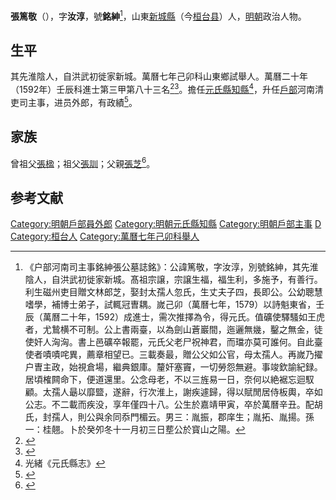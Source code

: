 {{明清人物信息框
| 姓名 = 張篤敬
| 原名 =
| 圖片名稱= 
| 圖片大小 =
| 圖片說明 = 
| 最高職務 = 戶部員外郎
| 國家 = 大明 
| 爵位 =
| 籍貫 = 
| 族裔 = 
| 旗籍 = 
| 字號 = 字銘紳
| 諡號 =
| 出生日期 = 嘉靖甲寅（四十三年，1554）
| 出生地點 = 
| 逝世日期 = 萬曆辛丑（二十九年，1601）
| 逝世地點 =
| 墓葬 =
| 配偶 = 
| 親屬 = 
| 出身 =
* 萬曆七年己卯科山東鄉試舉人
* 萬曆二十年壬辰科同進士出身
| 經歷 =
| 著作 =  
}}
'''張篤敬'''（{{bd|1554年||1601年|catIdx=}}），字'''汝淳'''，號'''銘紳'''<ref>《户部河南司主事銘紳張公墓誌銘》：公諱篤敬，字汝淳，別號銘紳，其先淮陰人，自洪武初徙家新城。髙祖宗譲，宗譲生福，福生利，多施予，有善行。利生磁州吏目贈文林郎芝，娶封太孺人忽氏，生丈夫子四，長即公。公幼聰慧嗜學，補博士弟子，試輒冠曺耦。嵗己卯（萬曆七年，1579）以詩魁東省，壬辰（萬曆二十年，1592）成進士，需次推擇為令，得元氏。值礦使驛騷如王虎者，尤鷙横不可制。公上書兩臺，以為劍山蒼巖間，迤邐無㡬，鑿之無金，徒使奸人洶洶。書上邑礦卒報罷，元氏父老尸祝神君，而璫亦莫可誰何。自此臺使者嘖嘖咤異，薦章相望已。三載奏最，贈公父如公官，母太孺人。再嵗乃擢户曺主政，始視倉場，繼典銀庫。釐奸塞竇，一切勞怨無避。事竣欽諭紀録。居頃榷闗命下，便道還里。公念母老，不以三旌易一日，奈何以絶裾忘迴馭顧。太孺人朂以靡盬，遂辭，行次淮上，謝疾遽歸，得以賦閒居侍板輿，卒如公志。不二載而疾没，享年僅四十八。公生於嘉靖甲寅，卒於萬曆辛丑。配胡氏，封孺人，則公與余同忝門楣云。男三：胤振，郡庠生；胤拓、胤揚。孫一：桂翹。卜於癸夘冬十一月初三日塟公於寳山之陽。</ref>，山東[[新城縣|新城縣]]（今[[桓台县|桓台县]]）人，[[明朝|明朝]]政治人物。

== 生平 ==
其先淮陰人，自洪武初徙家新城。萬曆七年己卯科山東鄉試舉人。萬曆二十年（1592年）壬辰科進士第三甲第八十三名<ref>{{Cite book|title=《皇明贡举考》卷五|last=（明）[[张朝瑞|张朝瑞]]|first=|publisher=《续修四库全书》史部第828册|year=|isbn=|location=|pages=}}</ref><ref>{{Cite book|title=贡举志五种 上|last=鲁小俊，江俊伟著|first=|publisher=武汉：武汉大学出版社|year=2009|isbn=978-7-307-07043-1|location=|pages=}}</ref>。擔任[[元氏縣|元氏縣]][[知縣|知縣]]<ref>光緒《元氏縣志》</ref>，升任[[戶部|戶部]]河南清吏司主事，进员外郎，有政績<ref>{{cite news|title=明朝员外郎——张笃敬|url=http://www.zhangdian.gov.cn/HTML/711/ArticleView711_1_3257.html|accessdate=2013-09-17|newspaper=中共张店区委宣传部 张店区新闻中心|archive-url=https://web.archive.org/web/20130530100329/http://www.zhangdian.gov.cn/HTML/711/ArticleView711_1_3257.html|archive-date=2013-05-30|dead-url=yes}}</ref>。

==家族==
曾祖父[[張楹|張楹]]；祖父[[張訓|張訓]]；父親[[張芝|張芝]]<ref>{{Cite book|title=天一阁藏明代科举录选刊 登科录 点校本|last=龚延明主编|first=|publisher=宁波出版社|year=2016|isbn=978-7-5526-2320-8|location=宁波|pages=|quote=《天一閣藏明代科舉錄選刊.登科錄》之《萬曆二十年壬辰科殿試金榜》}}</ref>。

==参考文献==
{{reflist}}

{{萬曆二十年壬辰科殿試金榜}}
{{DEFAULTSORT:Zhang张}}
[[Category:明朝戶部員外郎|Category:明朝戶部員外郎]]
[[Category:明朝元氏縣知縣|Category:明朝元氏縣知縣]]
[[Category:明朝戶部主事|Category:明朝戶部主事]]
[[Category:張姓|D]]
[[Category:桓台人|Category:桓台人]]
[[Category:萬曆七年己卯科舉人|Category:萬曆七年己卯科舉人]]